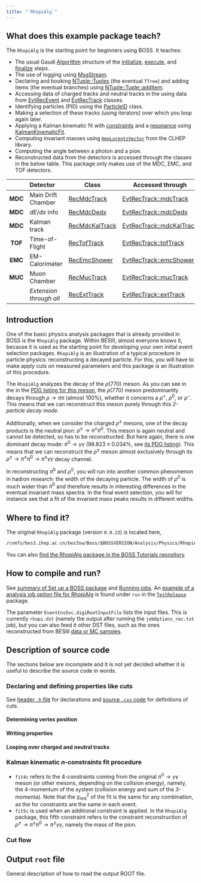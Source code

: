 ```yaml
---
title: "`RhopiAlg`"
---
```


## What does this example package teach?

The `RhopiAlg` is the starting point for beginners using BOSS. It teaches:

- The usual Gaudi [Algorithm](https://dayabay.bnl.gov/dox/GaudiKernel/html/classAlgorithm.html) structure of the [initialize](https://dayabay.bnl.gov/dox/GaudiKernel/html/classAlgorithm.html#ab889608fa1b738d0dbfef7751e8598ae), [execute](https://dayabay.bnl.gov/dox/GaudiKernel/html/classIAlgorithm.html#a751b04dd35a3877d8799fcd07d0a6892), and [finalize](https://dayabay.bnl.gov/dox/GaudiKernel/html/classAlgorithm.html#a9ffbd123ceb6c35e7c0344428d911fdc) steps.
- The use of logging using [MsgStream](https://dayabay.bnl.gov/dox/GaudiKernel/html/classMsgStream.html).
- Declaring and booking [NTuple::Tuples](https://dayabay.bnl.gov/dox/GaudiKernel/html/classNTuple_1_1Tuple.html) (the eventual `TTree`) and adding items (the eventual branches) using [NTuple::Tuple::addItem](https://dayabay.bnl.gov/dox/GaudiKernel/html/classNTuple_1_1Tuple.html#a78033967fbd89f7f18e7d6d7d43f41ac).
- Accessing data of charged tracks and neutral tracks in the using data from [EvtRecEvent](https://bes3.to.infn.it/Boss/7.0.2/html/classEvtRecEvent.html) and [EvtRecTrack](https://bes3.to.infn.it/Boss/7.0.2/html/classEvtRecTrack.html) classes.
- Identifying particles (PID) using the [ParticleID](https://bes3.to.infn.it/Boss/7.0.2/html/classParticleID.html) class.
- Making a selection of these tracks (using iterators) over which you loop again later.
- Applying a Kalman kinematic fit with [constraints](https://bes3.to.infn.it/Boss/7.0.2/html/classTrackPool.html#5ecaf22a24d60b2979d0ccd3b0c1df10) and a [resonance](https://bes3.to.infn.it/Boss/7.0.2/html/classKalmanKinematicFit.html#1163bb8ab7e0ebc53c81b2a4d840ebb0) using [KalmanKinematicFit](https://bes3.to.infn.it/Boss/7.0.2/html/classKalmanKinematicFit.html).
- Computing invariant masses using [`HepLorentzVector`](https://proj-clhep.web.cern.ch/proj-clhep/doc/CLHEP_2_2_0_4/html/classCLHEP_1_1HepLorentzVector.html) from the CLHEP library.
- Computing the angle between a photon and a pion.
- Reconstructed data from the detectors is accessed through the classes in the below table. This package only makes use of the MDC, EMC, and TOF detectors.

|         | Detector                | Class                                                                              | Accessed through                                                                                                           |
| :-----: | :---------------------- | ---------------------------------------------------------------------------------- | -------------------------------------------------------------------------------------------------------------------------- |
| **MDC** | Main Drift Chamber      | [RecMdcTrack](https://bes3.to.infn.it/Boss/7.0.2/html/classRecMdcTrack.html)       | [EvtRecTrack::mdcTrack](https://bes3.to.infn.it/Boss/7.0.2/html/classEvtRecTrack.html#b20b980cd2f97e76870d85310f3701a9)    |
| **MDC** | $dE/dx$ info            | [RecMdcDedx](https://bes3.to.infn.it/Boss/7.0.2/html/classRecMdcDedx.html)         | [EvtRecTrack::mdcDedx](https://bes3.to.infn.it/Boss/7.0.2/html/classEvtRecTrack.html#946473c9e8d949a44e1254f70014ce6e)     |
| **MDC** | Kalman track            | [RecMdcKalTrack](https://bes3.to.infn.it/Boss/7.0.2/html/classRecMdcKalTrack.html) | [EvtRecTrack::mdcKalTrack](https://bes3.to.infn.it/Boss/7.0.2/html/classEvtRecTrack.html#b992dd00fcd938cf17b4a6090ca16a81) |
| **TOF** | Time-of-Flight          | [RecTofTrack](https://bes3.to.infn.it/Boss/7.0.2/html/classRecTofTrack.html)       | [EvtRecTrack::tofTrack](https://bes3.to.infn.it/Boss/7.0.2/html/classEvtRecTrack.html#2c997882dd8ad532f01f0a10f93de2a0)    |
| **EMC** | EM-Calorimeter          | [RecEmcShower](https://bes3.to.infn.it/Boss/7.0.2/html/classRecEmcShower.html)     | [EvtRecTrack::emcShower](https://bes3.to.infn.it/Boss/7.0.2/html/classEvtRecTrack.html#ac7a7d3cc71a349c2e9de6cf19865ecf)   |
| **MUC** | Muon Chamber            | [RecMucTrack](https://bes3.to.infn.it/Boss/7.0.2/html/classRecMucTrack.html)       | [EvtRecTrack::mucTrack](https://bes3.to.infn.it/Boss/7.0.2/html/classEvtRecTrack.html#a3a8ae89c68adcec20ac3fb7248a1b31)    |
|         | _Extension through all_ | [RecExtTrack](https://bes3.to.infn.it/Boss/7.0.2/html/classRecExtTrack.html)       | [EvtRecTrack::extTrack](https://bes3.to.infn.it/Boss/7.0.2/html/classEvtRecTrack.html#3fd94beab03bbde9f056f832b106868a)    |

## Introduction

One of the basic physics analysis packages that is already provided in BOSS is the `RhopiAlg` package. Within BESIII, almost everyone knows it, because it is used as the starting point for developing your own initial event selection packages. `RhopiAlg` is an illustration of a typical procedure in particle physics: reconstructing a decayed particle. For this, you will have to make apply cuts on measured parameters and this package is an illustration of this procedure.

The `RhopiAlg` analyzes the decay of the $\rho(770)$ meson. As you can see in the in the [PDG listing for this meson](http://pdg.lbl.gov/2018/listings/rpp2018-list-rho-770.pdf), the $\rho(770)$ meson predominantly decays through $\rho\rightarrow\pi\pi$ (almost $100\%$), whether it concerns a $\rho^+$, $\rho^0$, or $\rho^-$. This means that we can reconstruct this meson purely through this _2-particle decay mode_.

Additionally, when we consider the charged $\rho^\pm$ mesons, one of the decay products is the neutral pion: $\rho^\pm \rightarrow \pi^\pm\pi^0$. This meson is again neutral and cannot be detected, so has to be reconstructed. But here again, there is one dominant decay mode: $\pi^0 \rightarrow \gamma\gamma$ ($98.823 \pm 0.034 \%$, see [its PDG listing](http://pdg.lbl.gov/2018/listings/rpp2018-list-pi-zero.pdf)). This means that we can reconstruct the $\rho^\pm$ meson almost exclusively through its $\rho^\pm \rightarrow \pi^\pm\pi^0 \rightarrow \pi^\pm\gamma\gamma$ decay channel.

In reconstructing $\pi^0$ and $\rho^0$, you will run into another common phenomenon in hadron research: the width of the decaying particle. The width of $\rho^0$ is much wider than $\pi^0$ and therefore results in interesting differences in the eventual invariant mass spectra. In the final event selection, you will for instance see that a fit of the invariant mass peaks results in different widths.

## Where to find it?

The original `RhopiAlg` package (version `0.0.23`) is located here,

```default
/cvmfs/bes3.ihep.ac.cn/bes3sw/Boss/$BOSSVERSION/Analysis/Physics/RhopiAlg/RhopiAlg-00-00-23
```

You can also
[find the RhopiAlg package in the BOSS Tutorials repository](https://code.ihep.ac.cn/bes3/BOSS_Tutorials/-/tree/master/RhopiAlg/RhopiAlg-00-00-23).

## How to compile and run?

See [summary of Set up a BOSS package](/tutorials/getting-started/setup-package.qmd#Summary) and [Running jobs](/tutorials/getting-started/jobs.qmd). An [example of a analysis job option file for RhopiAlg](https://github.com/redeboer/BOSS_IniSelect_ORIGINAL/blob/b48291704f1b1df6a9953fd50689b9039f064815/workarea/TestRelease/TestRelease-00-00-00/run/jobOptions_ana_rhopi.txt) is found under `run` in the [`TestRelease`](/tutorials/getting-started/setup-package.qmd#TestRelease) package.

The parameter `EventCnvSvc.digiRootInputFile` lists the input files. This is currently `rhopi.dst` (namely the output after running the `jobOptions_rec.txt` job), but you can also feed it other DST files, such as the ones reconstructed from BESIII [data or MC samples](/tutorials/getting-started/server.qmd#data-paths).

## Description of source code

:::{.callout-warning}
The sections below are incomplete and it is not yet decided whether it is useful to describe the source code in words.
:::

### Declaring and defining properties like cuts

See [header `.h` file](https://github.com/redeboer/BOSS_IniSelect_ORIGINAL/blob/b48291704f1b1df6a9953fd50689b9039f064815/workarea/Analysis/Physics/RhopiAlg/RhopiAlg-01-00-00/RhopiAlg/RhopiAlg.h#L42) for declarations and [source `.cxx` code](https://github.com/redeboer/BOSS_IniSelect_ORIGINAL/blob/master/workarea/Analysis/Physics/RhopiAlg/RhopiAlg-01-00-00/src/RhopiAlg.cxx) for definitions of cuts.

#### Determining vertex position

#### Writing properties

#### Looping over charged and neutral tracks

### Kalman kinematic $n$-constraints fit procedure

- `fit4c` refers to the 4-constraints coming from the original $\pi^0 \rightarrow \gamma\gamma$ meson (or other mesons, depending on the collision energy), namely, the 4-momentum of the system (collision energy and sum of the 3-momenta). Note that the $\chi^2_\text{red}$ of the fit is the same for any combination, as the for constraints are the same in each event.
- `fit5c` is used when an additional constraint is applied. In the `RhopiAlg` package, this fifth constraint refers to the constraint reconstruction of $\rho^\pm \rightarrow \pi^\pm\pi^0 \rightarrow \pi^\pm\gamma\gamma$, namely the mass of the pion.

### Cut flow

## Output `root` file

:::{.callout-warning}
General description of how to read the output ROOT file.
:::
